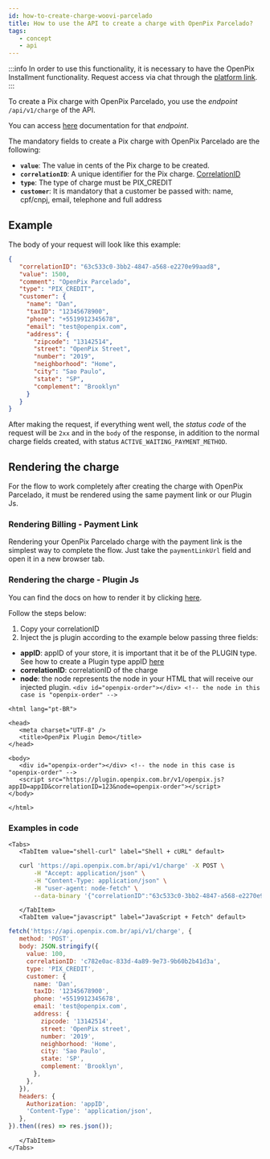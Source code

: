 ```yaml
---
id: how-to-create-charge-woovi-parcelado
title: How to use the API to create a charge with OpenPix Parcelado?
tags:
   - concept
   - api
---
```



:::info
In order to use this functionality, it is necessary to have the OpenPix Installment functionality. Request access via chat through the <a href="https://app.openpix.com.br/home/charges/pix-credit-card" target="_blank">platform link</a>.
:::

To create a Pix charge with OpenPix Parcelado, you use the _endpoint_ `/api/v1/charge` of the API.

You can access [here](https://developers.openpix.com.br/api#tag/charge/paths/~1api~1v1~1charge/post)
documentation for that _endpoint_.

The mandatory fields to create a Pix charge with OpenPix Parcelado are the following:

- **`value`**: The value in cents of the Pix charge to be created.
- **`correlationID`**: A unique identifier for the Pix charge. [CorrelationID](../concepts/correlation-id)
- **`type`**: The type of charge must be PIX_CREDIT
- **`customer`**: It is mandatory that a customer be passed with: name, cpf/cnpj, email, telephone and full address

## Example

The body of your request will look like this example:

```json
{
   "correlationID": "63c533c0-3bb2-4847-a568-e2270e99aad8",
   "value": 1500,
   "comment": "OpenPix Parcelado",
   "type": "PIX_CREDIT",
   "customer": {
     "name": "Dan",
     "taxID": "12345678900",
     "phone": "+5519912345678",
     "email": "test@openpix.com",
     "address": {
       "zipcode": "13142514",
       "street": "OpenPix Street",
       "number": "2019",
       "neighborhood": "Home",
       "city": "Sao Paulo",
       "state": "SP",
       "complement": "Brooklyn"
     }
   }
}
```

After making the request, if everything went well, the _status code_ of the request will be `2xx` and in the `body` of the response, in addition to the normal charge fields created, with status `ACTIVE_WAITING_PAYMENT_METHOD`.

## Rendering the charge

For the flow to work completely after creating the charge with OpenPix Parcelado, it must be rendered using the same payment link or our Plugin Js.

### Rendering Billing - Payment Link

Rendering your OpenPix Parcelado charge with the payment link is the simplest way to complete the flow. Just take the `paymentLinkUrl` field and open it in a new browser tab.

### Rendering the charge - Plugin Js

You can find the docs on how to render it by clicking [here](/docs/plugin#come%C3%A7ando-com-o-plugin-de-order).

Follow the steps below:

1. Copy your correlationID
2. Inject the js plugin according to the example below passing three fields:

- **appID**: appID of your store, it is important that it be of the PLUGIN type. See how to create a Plugin type appID [here](/docs/apis/api-getting-started)
- **correlationID**: correlationID of the charge
- **node**: the node represents the node in your HTML that will receive our injected plugin. `<div id="openpix-order"></div> <!-- the node in this case is "openpix-order" -->`

```html<!DOCTYPE html>
<html lang="pt-BR">

<head>
   <meta charset="UTF-8" />
   <title>OpenPix Plugin Demo</title>
</head>

<body>
   <div id="openpix-order"></div> <!-- the node in this case is "openpix-order" -->
   <script src="https://plugin.openpix.com.br/v1/openpix.js?appID=appID&correlationID=123&node=openpix-order"></script>
</body>

</html>
```

### Examples in code

```mdx-code-block
<Tabs>
   <TabItem value="shell-curl" label="Shell + cURL" default>
```

```sh
   curl 'https://api.openpix.com.br/api/v1/charge' -X POST \
       -H "Accept: application/json" \
       -H "Content-Type: application/json" \
       -H "user-agent: node-fetch" \
       --data-binary '{"correlationID":"63c533c0-3bb2-4847-a568-e2270e99aad8","value":1500,"comment":"OpenPix Parcelado","type":"PIX_CREDIT","customer": {"name":"Dan ","taxID":"12345678900","phone":"+5519912345678","email":"test@openpix.com","address":{"zipcode":"13142514" ,"street":"OpenPix Street","number":"2019","neighborhood":"Casa","city":"Sao Paulo","state":"SP","complement":"Brooklin" }}}'
```

```mdx-code-block
   </TabItem>
   <TabItem value="javascript" label="JavaScript + Fetch" default>
```

```js
fetch('https://api.openpix.com.br/api/v1/charge', {
   method: 'POST',
   body: JSON.stringify({
     value: 100,
     correlationID: 'c782e0ac-833d-4a89-9e73-9b60b2b41d3a',
     type: 'PIX_CREDIT',
     customer: {
       name: 'Dan',
       taxID: '12345678900',
       phone: '+5519912345678',
       email: 'test@openpix.com',
       address: {
         zipcode: '13142514',
         street: 'OpenPix street',
         number: '2019',
         neighborhood: 'Home',
         city: 'Sao Paulo',
         state: 'SP',
         complement: 'Brooklyn',
       },
     },
   }),
   headers: {
     Authorization: 'appID',
     'Content-Type': 'application/json',
   },
}).then((res) => res.json());
```

```mdx-code-block
   </TabItem>
</Tabs>
```